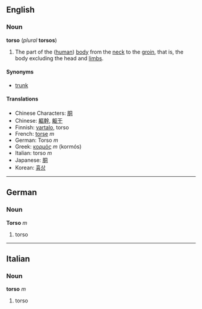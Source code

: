 ==English==
===Noun===
'''torso''' (''plural'' '''torsos''')

#The part of the ([[human]]) [[body]] from the [[neck]] to the [[groin]], that is, the body excluding the head and [[limb]]s.

====Synonyms====
*[[trunk]]

====Translations====
*Chinese Characters: [[胴]]
*Chinese: [[軀幹]], [[躯干]]
*Finnish: [[vartalo]], torso
*French: [[torse]] ''m''
*German: Torso ''m''
*Greek: [[κορμός]] ''m'' (kormós)
*Italian: torso ''m''
*Japanese: [[胴]]
*Korean: [[흉상]]

----
==German==
===Noun===
'''Torso''' ''m''

#torso

----
==Italian==
===Noun===
'''torso''' ''m''

#torso